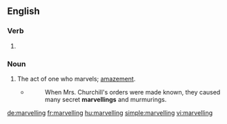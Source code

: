 ==English==

===Verb===
{{head|en|present participle}}

# {{present participle of|marvel|lang=en}}

===Noun===
{{en-noun}}

# The act of one who marvels; [[amazement]].
#* {{w|Maria Edgeworth}}
#*: When Mrs. Churchill's orders were made known, they caused many secret '''marvellings''' and murmurings.

[[de:marvelling]]
[[fr:marvelling]]
[[hu:marvelling]]
[[simple:marvelling]]
[[vi:marvelling]]